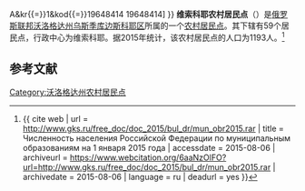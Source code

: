 {{Infobox Settlement
| official_name = 维索科耶农村居民点
| native_name = Высоковское сельское поселение
| settlement_type = [[农村居民点|农村居民点]]
| subdivision_type = [[国家|国家]]
| subdivision_type1 = [[州_(俄罗斯)|州]]
| subdivision_type2 = [[区_(苏联)|区]]
| subdivision_name = {{RUS}}
| subdivision_name1 = [[沃洛格达州|沃洛格达州]]
| subdivision_name2 = [[乌斯季库边斯科耶区|乌斯季库边斯科耶区]]
| seat_type = 行政中心
| seat = 维索科耶
| population_as_of=2015
| population_footnotes = <ref name=stat />
| population_total = 1193
| coordinates_display = inline,title
| latd =  | latm =  | lats =  | latNS = N
| longd =  | longm =  | longs =  | longEW = E
| timezone = [[莫斯科时间|MSK]]
| utc_offset = +3
| blank_name = [[俄罗斯市政土地区划代码|OKTMO编码]]
| blank_info = [http://classif.spb.ru/classificators/view/tma.php?st{{=}}A&kr{{=}}1&kod{{=}}19648414 19648414]
}}
'''维索科耶农村居民点'''（{{lang-ru|Высоковское сельское поселение}}）是[[俄罗斯联邦|俄罗斯联邦]][[沃洛格达州|沃洛格达州]][[乌斯季库边斯科耶区|乌斯季库边斯科耶区]]所属的一个[[农村居民点|农村居民点]]。其下辖有59个居民点，行政中心为维索科耶。据2015年统计，该农村居民点的人口为1193人。<ref name=stat>{{ cite web | url = http://www.gks.ru/free_doc/doc_2015/bul_dr/mun_obr2015.rar | title = Численность населения Российской Федерации по муниципальным образованиям на 1 января 2015 года | accessdate = 2015-08-06 | archiveurl = https://www.webcitation.org/6aaNzOlFO?url=http://www.gks.ru/free_doc/doc_2015/bul_dr/mun_obr2015.rar | archivedate = 2015-08-06 | language = ru | deadurl = yes }}</ref>

== 参考文献 ==
{{reflist}}

{{Russia-stub}}

[[Category:沃洛格达州农村居民点|Category:沃洛格达州农村居民点]]